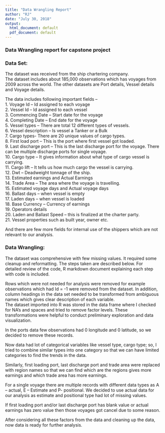 ```yaml
---
title: "Data Wrangling Report"
author: "RJ"
date: "July 30, 2018"
output:
  html_document: default
  pdf_document: default
---
```


### Data Wrangling report for capstone project

### **Data Set:** 

The dataset was received from the ship chartering company.    
The dataset includes about 185,000 observations which has voyages from 2009 across the world. The other datasets are Port details, Vessel details and Voyage details.     

The data includes following important fields –   
1.	Voyage Id – Id assigned to each voyage  
2.	Vessel Id – Id assigned to each vessel  
3.	Commencing Date – Start date for the voyage  
4.	Completing Date – End date for the voyage  
5.	Vessel types – There are total 12 different types of vessels.  
6.	Vessel description – Is vessel a Tanker or a Bulk  
7.	Cargo types- There are 20 unique values of cargo types.  
8.	First load port – This is the port where first vessel got loaded.  
9.	Last discharge port – This is the last discharge port for the voyage. There can be multiple         discharge ports for single voyage.  
10.	Cargo type – It gives information about what type of cargo vessel is carrying.  
11.	Cargo lift – It tells us how much cargo the vessel is carrying.  
12.	Dwt – Deadweight tonnage of the ship.  
13.	Estimated earnings and Actual Earnings   
14.	Trade Area – The area where the voyage is travelling.  
15.	Estimated voyage days and Actual voyage days  
16.	Ballast days – when vessel is empty  
17.	Laden days – when vessel is loaded  
18.	Base Currency – Currency of earnings   
19.	Operators details  
20.	Laden and Ballast Speed – this is finalized at the charter party.  
21.	Vessel properties such as built year, owner etc.  

And there are few more fields for internal use of the shippers which are not relevant to our analysis.  


### **Data Wrangling:**

The dataset was comprehensive with few missing values. It required some cleanup and reformatting. The steps taken are described below. For detailed review of the code, R markdown document explaining each step with code is included.  

Rows which were not needed for analysis were removed for example observations which had Id = -1 were removed from the dataset. In addition, column headings in the data set needed to be transformed from ambiguous names which gives clear description of each variable.  
The dataset imported into R was stored in the data frame where I checked for NA’s and spaces and tried to remove factor levels. These transformations were helpful to conduct preliminary exploration and data visualization.   

In the ports data few observations had 0 longitude and 0 latitude, so we decided to remove these records.  

Now data had lot of categorical variables like vessel type, cargo type; so, I tried to combine similar types into one category so that we can have limited categories to find the trends in the data.  

Similarly, first loading port, last discharge port and trade area were replaced with region names so that we can find which are the regions gives more earnings and which trade area has more earnings.   

For a single voyage there are multiple records with different data types as A – actual, E – Estimate and P- positional. We decided to use actual data for our analysis as estimate and positional type had lot of missing values.  

If first loading port and/or last discharge port has blank value or actual earnings has zero value then those voyages got cancel due to some reason.  

After considering all these factors from the data and cleaning up the data, now data is ready for further analysis.


